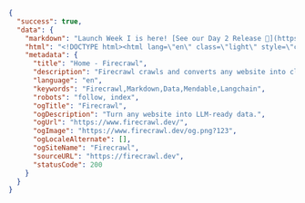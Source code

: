 ```json
{
  "success": true,
  "data": {
    "markdown": "Launch Week I is here! [See our Day 2 Release 🚀](https://www.firecrawl.dev/blog/launch-week-i-day-2-doubled-rate-limits)[💥 Get 2 months free...",
    "html": "<!DOCTYPE html><html lang=\"en\" class=\"light\" style=\"color-scheme: light;\"><body class=\"__variable_36bd41 __variable_d7dc5d font-inter ...",
    "metadata": {
      "title": "Home - Firecrawl",
      "description": "Firecrawl crawls and converts any website into clean markdown.",
      "language": "en",
      "keywords": "Firecrawl,Markdown,Data,Mendable,Langchain",
      "robots": "follow, index",
      "ogTitle": "Firecrawl",
      "ogDescription": "Turn any website into LLM-ready data.",
      "ogUrl": "https://www.firecrawl.dev/",
      "ogImage": "https://www.firecrawl.dev/og.png?123",
      "ogLocaleAlternate": [],
      "ogSiteName": "Firecrawl",
      "sourceURL": "https://firecrawl.dev",
      "statusCode": 200
    }
  }
}
```
